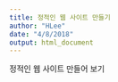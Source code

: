 ```yaml
---
title: 정적인 웹 사이트 만들기
author: "HLee"
date: "4/8/2018"
output: html_document
---
```


정적인 웹 사이트 만들어 보기